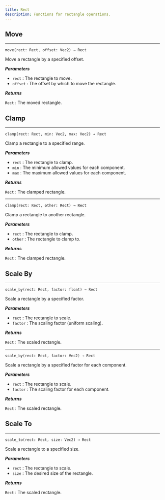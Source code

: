 ```yaml
---
title: Rect
description: Functions for rectangle operations.
---
```


## Move
---

`move(rect: Rect, offset: Vec2) → Rect`

Move a rectangle by a specified offset.

_**Parameters**_

- `rect` : The rectangle to move.
- `offset` : The offset by which to move the rectangle.

_**Returns**_

`Rect` : The moved rectangle.

## Clamp
---

`clamp(rect: Rect, min: Vec2, max: Vec2) → Rect`

Clamp a rectangle to a specified range.

_**Parameters**_

- `rect` : The rectangle to clamp.
- `min` : The minimum allowed values for each component.
- `max` : The maximum allowed values for each component.

_**Returns**_

`Rect` : The clamped rectangle.

---

`clamp(rect: Rect, other: Rect) → Rect`

Clamp a rectangle to another rectangle.

_**Parameters**_

- `rect` : The rectangle to clamp.
- `other` : The rectangle to clamp to.

_**Returns**_

`Rect` : The clamped rectangle.

## Scale By
---

`scale_by(rect: Rect, factor: float) → Rect`

Scale a rectangle by a specified factor.

_**Parameters**_

- `rect` : The rectangle to scale.
- `factor` : The scaling factor (uniform scaling).

_**Returns**_

`Rect` : The scaled rectangle.

---

`scale_by(rect: Rect, factor: Vec2) → Rect`

Scale a rectangle by a specified factor for each component.

_**Parameters**_

- `rect` : The rectangle to scale.
- `factor` : The scaling factor for each component.

_**Returns**_

`Rect` : The scaled rectangle.

## Scale To
---

`scale_to(rect: Rect, size: Vec2) → Rect`

Scale a rectangle to a specified size.

_**Parameters**_

- `rect` : The rectangle to scale.
- `size` : The desired size of the rectangle.

_**Returns**_

`Rect` : The scaled rectangle.
